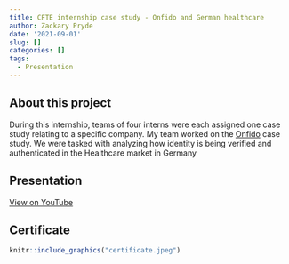 ```yaml
---
title: CFTE internship case study - Onfido and German healthcare
author: Zackary Pryde
date: '2021-09-01'
slug: []
categories: []
tags:
  - Presentation
---
```


## About this project

During this internship, teams of four interns were each assigned one case study relating to a specific company. My team worked on the [Onfido](https://onfido.com/) case study. We were tasked with analyzing how identity is being verified and authenticated in the Healthcare market in Germany

## Presentation

[View on YouTube](https://www.youtube.com/watch?v=LQEw9dZELrc)

## Certificate

```r
knitr::include_graphics("certificate.jpeg")
```
